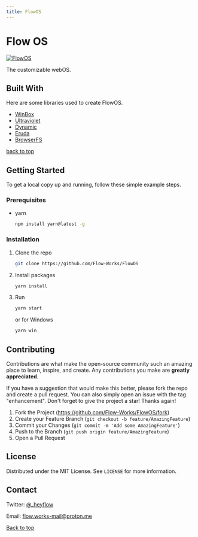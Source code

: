 ```yaml
---
title: FlowOS
---
```


# Flow OS

[![FlowOS](https://github.com/Flow-Works/FlowOS/assets/72810050/97d759a5-c413-422a-9747-8fc83cfc8891)](https://flow-works.me)

The customizable webOS.

## Built With

Here are some libraries used to create FlowOS.

- [WinBox](https://github.com/nextapps-de/winbox)
- [Ultraviolet](https://github.com/titaniumnetwork-dev/Ultraviolet)
- [Dynamic](https://github.com/NebulaServices/Dynamic)
- [Eruda](https://github.com/liriliri/eruda)
- [BrowserFS](https://github.com/jvilk/BrowserFS)

[back to top](#readme-top)

## Getting Started

To get a local copy up and running, follow these simple example steps.

### Prerequisites

- yarn
  ```sh
  npm install yarn@latest -g
  ```

### Installation

1. Clone the repo
   ```sh
   git clone https://github.com/Flow-Works/FlowOS
   ```
2. Install packages
   ```sh
   yarn install
   ```
3. Run
   ```sh
   yarn start
   ```
   or for Windows
   ```powershell
   yarn win
   ```

## Contributing

Contributions are what make the open-source community such an amazing place to learn, inspire, and create. Any contributions you make are **greatly appreciated**.

If you have a suggestion that would make this better, please fork the repo and create a pull request. You can also simply open an issue with the tag "enhancement".
Don't forget to give the project a star! Thanks again!

1. Fork the Project (https://github.com/Flow-Works/FlowOS/fork)
2. Create your Feature Branch (`git checkout -b feature/AmazingFeature`)
3. Commit your Changes (`git commit -m 'Add some AmazingFeature'`)
4. Push to the Branch (`git push origin feature/AmazingFeature`)
5. Open a Pull Request

## License

Distributed under the MIT License. See `LICENSE` for more information.

## Contact

Twitter: [@\_heyflow](https://twitter.com/_heyflow)

Email: flow.works-mail@proton.me

[Back to top](#readme-top)

